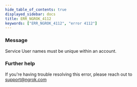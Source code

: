 ```yaml
---
hide_table_of_contents: true
displayed_sidebar: docs
title: ERR_NGROK_4112
keywords: ["ERR_NGROK_4112", "error 4112"]
---
```


### Message

Service User names must be unique within an account.

### Further help

If you're having trouble resolving this error, please reach out to [support@ngrok.com](mailto:support@ngrok.com?subject=Help%20with%20ERR_NGROK_4112)
